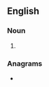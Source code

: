 ==English==

===Noun===
{{head|en|noun plural form}}

# {{plural of|hsien|lang=en}}

===Anagrams===
* {{anagrams|en|Shensi|Shines|hissen|shines}}